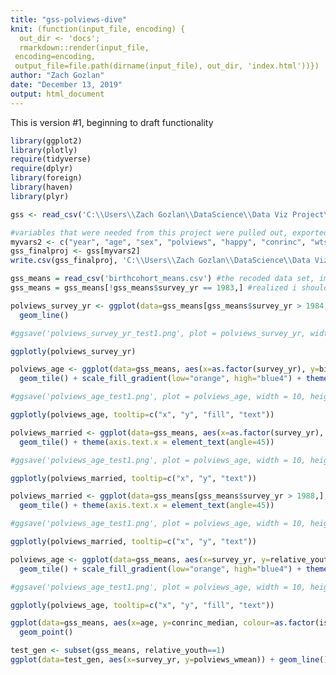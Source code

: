 ```yaml
---
title: "gss-polviews-dive"
knit: (function(input_file, encoding) {
  out_dir <- 'docs';
  rmarkdown::render(input_file,
 encoding=encoding,
 output_file=file.path(dirname(input_file), out_dir, 'index.html'))})
author: "Zach Gozlan"
date: "December 13, 2019"
output: html_document
---
```


This is version #1, beginning to draft functionality

```r
library(ggplot2)
library(plotly)
require(tidyverse)
require(dplyr)
library(foreign)
library(haven)
library(plyr)
```

```r
gss <- read_csv('C:\\Users\\Zach Gozlan\\DataScience\\Data Viz Project\\full_gss.csv') #this is a version of the full gss data set that was converted to csv
```

```r
#variables that were needed from this project were pulled out, exported, and sent to python for easy manipulation
myvars2 <- c("year", "age", "sex", "polviews", "happy", "conrinc", "wtssall", "natrace", "life", "trust", "dwelown", "marital") #for final project
gss_finalproj <- gss[myvars2]
write.csv(gss_finalproj, 'C:\\Users\\Zach Gozlan\\DataScience\\Data Viz Project\\fp_gss_1.csv')
```

```r
gss_means = read_csv('birthcohort_means.csv') #the recoded data set, imported back in for presentation
gss_means = gss_means[!gss_means$survey_yr == 1983,] #realized i should drop this year - sparse data
```

```r
polviews_survey_yr <- ggplot(data=gss_means[gss_means$survey_yr > 1984,], aes(x=age, y=dwelown_wmean, colour=as.factor(birth_cohort))) +
  geom_line()

#ggsave('polviews_survey_yr_test1.png', plot = polviews_survey_yr, width = 20, height = 6)

ggplotly(polviews_survey_yr)
```

```r
polviews_age <- ggplot(data=gss_means, aes(x=as.factor(survey_yr), y=birth_cohort, fill=polviews_wmean, text = paste("Sample Size:", counts, "\n Age:", age))) +
  geom_tile() + scale_fill_gradient(low="orange", high="blue4") + theme(axis.text.x = element_text(angle=45))

#ggsave('polviews_age_test1.png', plot = polviews_age, width = 10, height = 6)

ggplotly(polviews_age, tooltip=c("x", "y", "fill", "text"))
```


```r
polviews_married <- ggplot(data=gss_means, aes(x=as.factor(survey_yr), y=birth_cohort, fill=as.factor(been_married_wmean_binned), text = paste("Sample Size:", counts, "\n Age:", age, "\n Marriage%:", been_married_wmean))) + scale_fill_brewer(palette="Spectral") +
  geom_tile() + theme(axis.text.x = element_text(angle=45))

#ggsave('polviews_age_test1.png', plot = polviews_age, width = 10, height = 6)

ggplotly(polviews_married, tooltip=c("x", "y", "text"))
```

```r
polviews_married <- ggplot(data=gss_means[gss_means$survey_yr > 1988,], aes(x=as.factor(survey_yr), y=birth_cohort, fill=as.factor(dwelown_wmean_binned), text = paste("Sample Size:", counts, "\n Age:", age, "\n Marriage%:", been_married_wmean))) + scale_fill_brewer(palette="Spectral") +
  geom_tile() + theme(axis.text.x = element_text(angle=45))

#ggsave('polviews_age_test1.png', plot = polviews_age, width = 10, height = 6)

ggplotly(polviews_married, tooltip=c("x", "y", "text"))
```

```r
polviews_age <- ggplot(data=gss_means, aes(x=survey_yr, y=relative_youth, fill=polviews_wmean, text = paste("Sample Size:", counts, "\n Age:", age))) +
  geom_tile() + scale_fill_gradient(low="orange", high="blue4") + theme(axis.text.x = element_text(angle=45))

#ggsave('polviews_age_test1.png', plot = polviews_age, width = 10, height = 6)

ggplotly(polviews_age, tooltip=c("x", "y", "fill", "text"))
```

```r
ggplot(data=gss_means, aes(x=age, y=conrinc_median, colour=as.factor(is2018))) +
  geom_point()
```

```r
test_gen <- subset(gss_means, relative_youth==1)
ggplot(data=test_gen, aes(x=survey_yr, y=polviews_wmean)) + geom_line()
```
